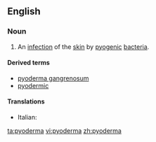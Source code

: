 ==English==

===Noun===
{{en-noun|pl2=pyodermata}}

# {{context|medicine}} An [[infection]] of the [[skin]] by [[pyogenic]] [[bacteria]].

====Derived terms====
*[[pyoderma gangrenosum]]
*[[pyodermic]]

====Translations====
{{trans-top|infection of the skin}}
* Italian: {{t-|it|pioderma}}
{{trans-mid}}
{{trans-bottom}}

[[ta:pyoderma]]
[[vi:pyoderma]]
[[zh:pyoderma]]